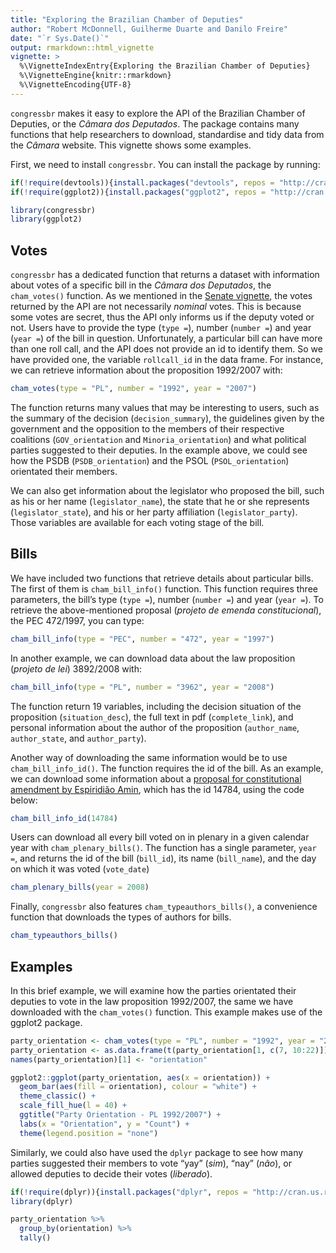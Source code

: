 ```yaml
---
title: "Exploring the Brazilian Chamber of Deputies"
author: "Robert McDonnell, Guilherme Duarte and Danilo Freire"
date: "`r Sys.Date()`"
output: rmarkdown::html_vignette
vignette: >
  %\VignetteIndexEntry{Exploring the Brazilian Chamber of Deputies}
  %\VignetteEngine{knitr::rmarkdown}
  %\VignetteEncoding{UTF-8}
---
```


`congressbr` makes it easy to explore the API of the Brazilian Chamber of Deputies, or the _Câmara dos Deputados_. The package contains many functions that help researchers to download, standardise and tidy data from the _Câmara_ website. This vignette shows some examples.

First, we need to install `congressbr`. You can install the package by running: 
```r
if(!require(devtools)){install.packages("devtools", repos = "http://cran.us.r-project.org")}
if(!require(ggplot2)){install.packages("ggplot2", repos = "http://cran.us.r-project.org")}
```

```r
library(congressbr)
library(ggplot2)
```


## Votes

`congressbr` has a dedicated function that returns a dataset with information about votes of a specific bill in the _Câmara dos Deputados_, the `cham_votes()` function. As we mentioned in the [Senate vignette](senate.html), the votes returned by the API are not necessarily *nominal* votes. This is because some votes are secret, thus the API only informs us if the deputy voted or not. Users have to provide the type (`type =`), number (`number =`) and year (`year =`) of the bill in question. Unfortunately, a particular bill can have more than one roll call, and the API does not provide an id to identify them. So we have provided one, the variable `rollcall_id` in the data frame. For instance, we can retrieve information about the proposition 1992/2007 with:

```r
cham_votes(type = "PL", number = "1992", year = "2007")
```

The function returns many values that may be interesting to users, such as the summary of the decision (`decision_summary`), the guidelines given by the government and the opposition to the members of their respective coalitions (`GOV_orientation` and `Minoria_orientation`) and what political parties suggested to their deputies. In the example above, we could see how the PSDB (`PSDB_orientation`) and the PSOL (`PSOL_orientation`) orientated their members. 

We can also get information about the legislator who proposed the bill, such as his or her name (`legislator_name`), the state that he or she represents (`legislator_state`), and his or her party affiliation (`legislator_party`). Those variables are available for each voting stage of the bill. 

## Bills

We have included two functions that retrieve details about particular bills. The first of them is `cham_bill_info()` function. This function requires three parameters, the bill's type (`type =`), number (`number =`) and year (`year =`). To retrieve the above-mentioned proposal (_projeto de emenda constitucional_), the PEC 472/1997, you can type:

```r
cham_bill_info(type = "PEC", number = "472", year = "1997")
```

In another example, we can download data about the law proposition (*projeto de lei*) 3892/2008 with:

```r
cham_bill_info(type = "PL", number = "3962", year = "2008")
```

The function return 19 variables, including the decision situation of the proposition (`situation_desc`), the full text in pdf (`complete_link`), and personal information about the author of the proposition (`author_name`, `author_state`, and `author_party`).

Another way of downloading the same information would be to use `cham_bill_info_id()`. The function requires the id of the bill. As an example, we can download some information about a [proposal for constitutional amendment by Espiridião Amin](http://www.camara.gov.br/proposicoesWeb/fichadetramitacao?idProposicao=14784), which has the id 14784, using the code below:

```r
cham_bill_info_id(14784)
```

Users can download all every bill voted on in plenary in a given calendar year with `cham_plenary_bills()`. The function has a single parameter, `year = `, and returns the id of the bill (`bill_id`), its name (`bill_name`), and the day on which it was voted (`vote_date`)

```r
cham_plenary_bills(year = 2008)
```

Finally, `congressbr` also features `cham_typeauthors_bills()`, a convenience function that downloads the types of authors for bills.

```r
cham_typeauthors_bills()
```

## Examples

In this brief example, we will examine how the parties orientated their deputies to vote in the law proposition 1992/2007, the same we have downloaded with the `cham_votes()` function. This example makes use of the ggplot2 package.

```r

party_orientation <- cham_votes(type = "PL", number = "1992", year = "2007")
party_orientation <- as.data.frame(t(party_orientation[1, c(7, 10:22)])) # select only one row and the columns of interest; transpose data
names(party_orientation)[1] <- "orientation"

ggplot2::ggplot(party_orientation, aes(x = orientation)) +
  geom_bar(aes(fill = orientation), colour = "white") +
  theme_classic() + 
  scale_fill_hue(l = 40) + 
  ggtitle("Party Orientation - PL 1992/2007") +
  labs(x = "Orientation", y = "Count") + 
  theme(legend.position = "none")
```

Similarly, we could also have used the `dplyr` package to see how many parties suggested their members to vote "yay" (*sim*), "nay" (*não*), or allowed deputies to decide their votes (*liberado*).

```r
if(!require(dplyr)){install.packages("dplyr", repos = "http://cran.us.r-project.org")}
library(dplyr)

party_orientation %>%
  group_by(orientation) %>%
  tally()
```


